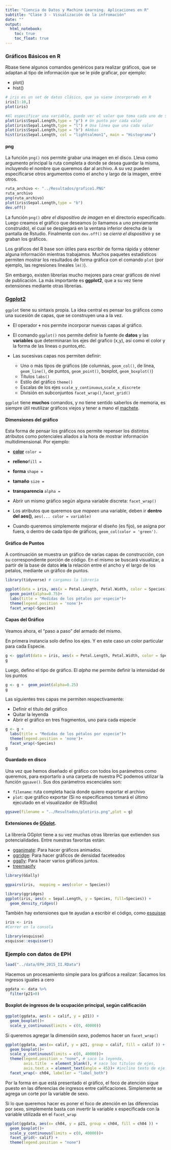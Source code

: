 ```yaml
---
title: "Ciencia de Datos y Machine Learning. Aplicaciones en R"
subtitle: "Clase 3 - Visualización de la infromación"
date: ""
output:
  html_notebook: 
    toc: true
    toc_float: true 
---
```


### Gráficos Básicos en R

Rbase tiene algunos comandos genéricos para realizar gráficos, que se adaptan al tipo de información que se le pide graficar, por ejemplo:

- plot()
- hist()

```r
# iris es un set de datos clásico, que ya viene incorporado en R
iris[1:10,]
plot(iris)
```
```r
#Al especificar una variable, puedo ver el valor que toma cada uno de sus registros (Index)
plot(iris$Sepal.Length,type = "p") # Un punto por cada valor
plot(iris$Sepal.Length,type = "l") # Una linea que una cada valor
plot(iris$Sepal.Length,type = "b") #Ambas
hist(iris$Sepal.Length, col = "lightsalmon1", main = "Histograma")
```

#### png
La función `png()` nos permite grabar una imagen en el disco. Lleva como argumento principal la ruta completa a donde se desea guardar la misma, incluyendo el nombre que queremos dar al archivo. A su vez pueden especificarse otros argumentos como el ancho y largo de la imagen, entre otros.  

```r
ruta_archivo <- "../Resultados/grafico1.PNG"
ruta_archivo
png(ruta_archivo)
plot(iris$Sepal.Length,type = "b")
dev.off()
```

La función `png()` _abre el dispositivo de imagen_ en el directorio especificado. Luego creamos el gráfico que deseamos (o llamamos a uno previamente construido), el cual se desplegará en la ventana inferior derecha de la pantalla de Rstudio. Finalmente con ```dev.off()``` se _cierra el dispositivo_ y se graban los gráficos. 
           
Los gráficos del R base son útiles para escribir de forma rápida y obtener alguna información mientras trabajamos. Muchos paquetes estadísticos permiten mostrar los resultados de forma gráfica con el comando `plot` (por ejemplo, las regresiones lineales ```lm()```).       
 
Sin embargo, existen librerías mucho mejores para crear gráficos de nivel de publicación. La más importante es __ggplot2__, que a su vez tiene extensiones mediante otras librerías.


### [Ggplot2](http://ggplot2.tidyverse.org/reference/)


`ggplot` tiene su sintaxis propia. La idea central es pensar los gráficos como una sucesión de capas, que se construyen una a la vez.    

- El operador __```+```__ nos permite incorporar nuevas capas al gráfico.

- El comando ```ggplot()``` nos permite definir la fuente de __datos__ y las __variables__ que determinaran los ejes del grafico (x,y), así como el color y la forma de las líneas o puntos,etc. 

- Las sucesivas capas nos permiten definir:
   
    - Uno o más tipos de gráficos (de columnas, ```geom_col()```, de línea, ```geom_line()```, de puntos, ```geom_point()```, boxplot, ```geom_boxplot()```)
    - Títulos ```labs()```
    - Estilo del gráfico ```theme()```
    - Escalas de los ejes ```scale_y_continuous```,```scale_x_discrete``` 
    - División en subconjuntos ```facet_wrap()```,```facet_grid()```

`ggplot` tiene __muchos__ comandos, y no tiene sentido saberlos de memoria, es siempre útil reutilizar gráficos viejos y tener a mano el [machete](https://www.rstudio.com/wp-content/uploads/2016/11/ggplot2-cheatsheet-2.1.pdf).    

#### Dimensiones del gráfico

Esta forma de pensar los gráficos nos permite repenser los distintos atributos como potenciales aliados a la hora de mostrar información multidimensional. Por ejemplo:


- [__color__](http://www.stat.columbia.edu/~tzheng/files/Rcolor.pdf) ```color = ```
- __relleno__```fill = ```
- __forma__ ```shape = ```
- __tamaño__ ```size = ```
- __transparencia__ ```alpha = ```
- Abrir un mismo gráfico según alguna variable discreta: ```facet_wrap()```


+ Los atributos que queremos que _mapeen_ una variable, deben ir __dentro del aes()__, ```aes(... color = variable)```
+ Cuando queremos simplemente mejorar el diseño (es fijo), se asigna por fuera, o dentro de cada tipo de gráficos, ```geom_col(color = 'green')```.

#### Gráfico de Puntos

A continuación se muestra un gráfico de varias capas de construcción, con su correspondiente porción de código. En el mismo se buscará visualizar, a partir de la base de datos **iris** la relación entre el ancho y el largo de los petalos, mediante un gráfico de puntos.

```r
library(tidyverse) # cargamos la librería
```

```r
ggplot(data = iris, aes(x = Petal.Length, Petal.Width, color = Species))+
  geom_point(alpha=0.75)+
  labs(title = "Medidas de los pétalos por especie")+
  theme(legend.position = 'none')+
  facet_wrap(~Species)
```

#### Capas del Gráfico
Veamos ahora, el "paso a paso" del armado del mismo.          

En primera instancia solo defino los ejes. Y en este caso un color particular para cada Especie.
```r
g <- ggplot(data = iris, aes(x = Petal.Length, Petal.Width, color = Species))
g
```
Luego, defino el tipo de gráfico. El *alpha* me permite definir la intensidad de los puntos
```r
g <- g +  geom_point(alpha=0.25)
g
```  
Las siguientes tres capas me permiten respectivamente: 
 
 - Definir el título del gráfico
 - Quitar la leyenda
 - Abrir el gráfico en tres fragmentos, uno para cada especie

```r
g <- g +
  labs(title = "Medidas de los pétalos por especie")+
  theme(legend.position = 'none')+
  facet_wrap(~Species)
g

```


#### Guardado en disco              
Una vez que hemos diseñado el gráfico con todos los parámetros como queremos, para exportarlo a una carpeta de nuestra PC podemos utilizar la función ```ggsave()```. Sus dos parámetros escenciales son:           

 - ```filename```: ruta completa hacia donde quiero exportar el archivo
 - ```plot```: que gráfico exportar (Si no especificamos tomará el último ejecutado en el visualizador de RStudio)


```r
ggsave(filename = "../Resultados/plotiris.png",plot = g)
```


#### Extensiones de [GGplot](http://www.ggplot2-exts.org/gallery/).

La librería GGplot tiene a su vez muchas otras librerías que extienden sus potencialidades. Entre nuestras favoritas están:

- [gganimate](https://gganimate.com/): Para hacer gráficos animados.
- [ggridge](https://cran.r-project.org/web/packages/ggridges/vignettes/introduction.html): Para hacer gráficos de densidad faceteados
- [ggally](https://ggobi.github.io/ggally/): Para hacer varios gráficos juntos.
- [treemapify](https://cran.r-project.org/web/packages/treemapify/vignettes/introduction-to-treemapify.html)

```r
library(GGally)

ggpairs(iris,  mapping = aes(color = Species))
```


```r
library(ggridges)
ggplot(iris, aes(x = Sepal.Length, y = Species, fill=Species)) + 
  geom_density_ridges()
```


También hay extensiones que te ayudan a escribir el código, como [esquisse](https://dreamrs.github.io/esquisse/)

```r

iris <- iris
#Correr en la consola

library(esquisse)
esquisse::esquisser()
```


### Ejemplo con datos de EPH

```r

load("../data/EPH_2015_II.RData")

```
Hacemos un procesamiento simple para los gráficos a realizar: Sacamos los ingresos iguales a cero
```r
ggdata <- data %>% 
  filter(p21>0) 
```
#### Boxplot de ingresos de la ocupación principal, según calificación

```r
ggplot(ggdata, aes(x = calif, y = p21)) +
  geom_boxplot()+
  scale_y_continuous(limits = c(0, 40000))
```

Si queremos agregar la dimensión _sexo_, podemos hacer un ```facet_wrap()```

```r

ggplot(ggdata, aes(x= calif, y = p21, group = calif, fill = calif )) +
  geom_boxplot()+
  scale_y_continuous(limits = c(0, 40000))+
  theme(legend.position = "none", # saco la leyenda,
        axis.title  = element_blank(), # saco los titulos de ejes,
        axis.text.x = element_text(angle = 45))+ #inclino texto de eje x     
  facet_wrap(~ ch04, labeller = "label_both")
```

Por la forma en que está presentado el gráfico, el foco de atención sigue puesto en las diferencias de ingresos entre calificaciones. Simplemente se agrega un corte por la variable de sexo.

Si lo que queremos hacer es poner el foco de atención en las diferencias por sexo, simplemente basta con invertir la variable x especificada con la variable utilizada en el ```facet_wrap```


```r
ggplot(ggdata, aes(x= ch04, y = p21, group = ch04, fill = ch04 )) +
  geom_boxplot()+
  scale_y_continuous(limits = c(0, 40000))+
  facet_grid(~ calif) +
  theme(legend.position = "none")

```



